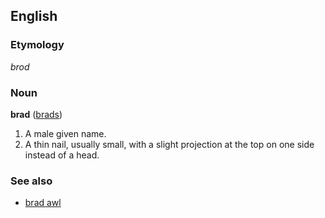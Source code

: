 ==English==

===Etymology===
{{OE.}} ''brod''

===Noun===
'''brad'''  ([[brads]])
# A male given name.
# A thin nail, usually small, with a slight projection at the top on one side instead of a head.
 
===See also===
*[[brad awl]]